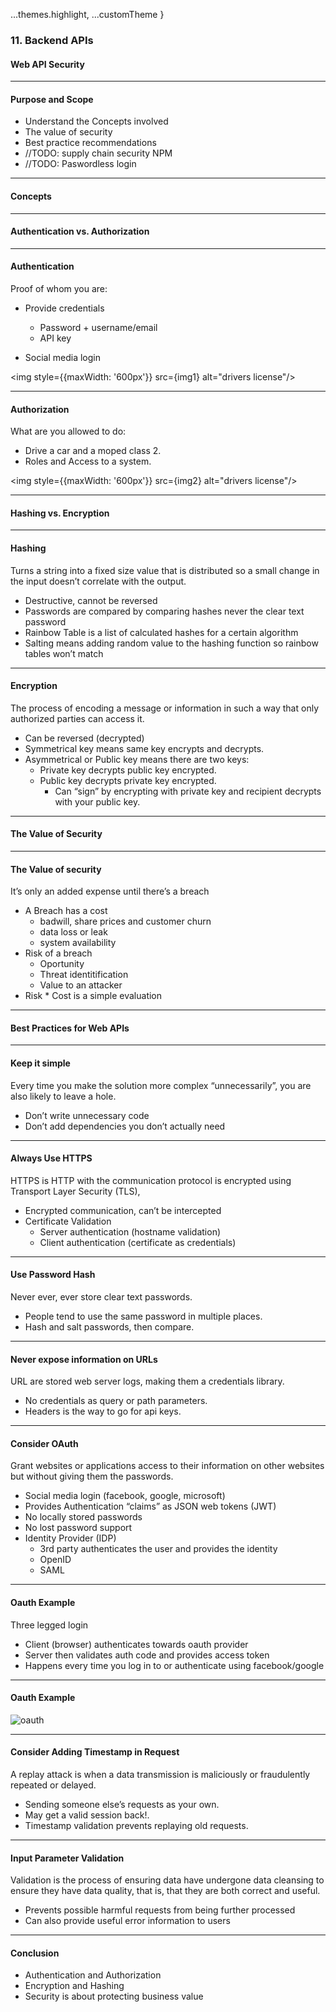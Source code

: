 
  ...themes.highlight,
  ...customTheme
}


### 11. Backend APIs
#### Web API Security


---

#### Purpose and Scope
	
* Understand the Concepts involved
* The value of security
* Best practice recommendations
* //TODO: supply chain security NPM
* //TODO: Paswordless login


---

#### Concepts


---

#### Authentication vs. Authorization


---

#### Authentication
Proof of whom you are:

* Provide credentials
  * Password + username/email
  * API key
	
* Social media login

<img style={{maxWidth: '600px'}} src={img1} alt="drivers license"/>

---

#### Authorization
What are you allowed to do:

* Drive a car and a moped class 2.
* Roles and Access to a system.


<img style={{maxWidth: '600px'}} src={img2} alt="drivers license"/>

---

#### Hashing vs. Encryption

---

#### Hashing
	
Turns a string into a fixed size value that is distributed so a small change in the input doesn’t correlate with the output.
* Destructive, cannot be reversed
* Passwords are compared by comparing hashes never the clear text password
* Rainbow Table is a list of calculated hashes for a certain algorithm
* Salting means adding random value to the hashing function so rainbow tables won’t match



---

#### Encryption
	
The process of encoding a message or information in such a way that only authorized parties can access it.

* Can be reversed (decrypted)
* Symmetrical key means same key encrypts and decrypts.
* Asymmetrical or Public key means there are two keys:
  * Private key decrypts public key encrypted.
  * Public key decrypts private key encrypted.
    * Can “sign” by encrypting with private key and recipient decrypts with your public key.


---

#### The Value of Security

---

#### The Value of security
	
It’s only an added expense until there’s a breach
	
* A Breach has a cost
  * badwill, share prices and customer churn
  * data loss or leak
  * system availability
* Risk of a breach
  * Oportunity
  * Threat identitification
  * Value to an attacker
* Risk * Cost is a simple evaluation
	

---

#### Best Practices for Web APIs

---


#### Keep it simple
	
Every time you make the solution more complex “unnecessarily”, you are also likely to leave a hole.
* Don’t write unnecessary code
* Don’t add dependencies you don’t actually need
			


---

#### Always Use HTTPS
	
HTTPS is HTTP with the communication protocol is encrypted using Transport Layer Security (TLS),
* Encrypted communication, can’t be intercepted
* Certificate Validation
  * Server authentication (hostname validation)
  * Client authentication (certificate as credentials)
		


---

#### Use Password Hash

Never ever, ever store clear text passwords.
* People tend to use the same password in multiple places.
* Hash and salt passwords, then compare.


---

#### Never expose information on URLs

URL are stored web server logs, making them a credentials library.
* No credentials as query or path parameters.
* Headers is the way to go for api keys.
	


---

#### Consider OAuth

Grant websites or applications access to their information on other websites but without giving them the passwords.

* Social media login (facebook, google, microsoft)
* Provides Authentication “claims” as JSON web tokens (JWT)
* No locally stored passwords
* No lost password support
* Identity Provider (IDP)
  * 3rd party authenticates the user and provides the identity
  * OpenID
  * SAML


---

#### Oauth Example

Three legged login

* Client (browser) authenticates towards oauth provider
* Server then validates auth code and provides access token
* Happens every time you log in to or authenticate using facebook/google
	

---

#### Oauth Example

<img src={img3} alt="oauth"/>

---

#### Consider Adding Timestamp in Request

A replay attack is when a data transmission is maliciously or fraudulently repeated or delayed.

* Sending someone else’s requests as your own.
* May get a valid session back!.
* Timestamp validation prevents replaying old requests.


---

#### Input Parameter Validation

Validation is the process of ensuring data have undergone data cleansing to ensure they have data quality, that is, that they are both correct and useful.
* Prevents possible harmful requests from being further processed
* Can also provide useful error information to users



---

#### Conclusion

* Authentication and Authorization
* Encryption and Hashing
* Security is about protecting business value